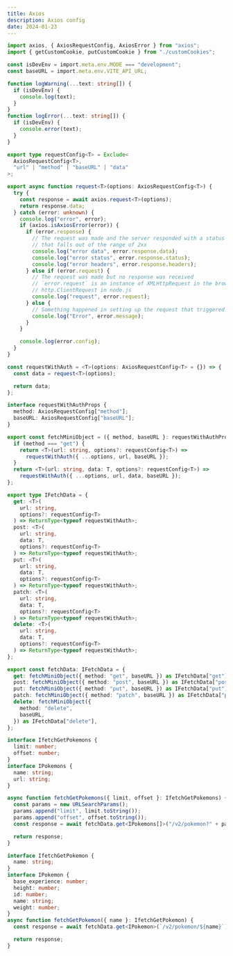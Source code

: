 ```yaml
---
title: Axios
description: Axios config
date: 2024-01-23
---
```


```ts
import axios, { AxiosRequestConfig, AxiosError } from "axios";
import { getCustomCookie, putCustomCookie } from "./customCookies";

const isDevEnv = import.meta.env.MODE === "development";
const baseURL = import.meta.env.VITE_API_URL;

function logWarning(...text: string[]) {
  if (isDevEnv) {
    console.log(text);
  }
}
function logError(...text: string[]) {
  if (isDevEnv) {
    console.error(text);
  }
}

export type requestConfig<T> = Exclude<
  AxiosRequestConfig<T>,
  "url" | "method" | "baseURL" | "data"
>;

export async function request<T>(options: AxiosRequestConfig<T>) {
  try {
    const response = await axios.request<T>(options);
    return response.data;
  } catch (error: unknown) {
    console.log("error", error);
    if (axios.isAxiosError(error)) {
      if (error.response) {
        // The request was made and the server responded with a status code
        // that falls out of the range of 2xx
        console.log("error data", error.response.data);
        console.log("error status", error.response.status);
        console.log("error headers", error.response.headers);
      } else if (error.request) {
        // The request was made but no response was received
        // `error.request` is an instance of XMLHttpRequest in the browser and an instance of
        // http.ClientRequest in node.js
        console.log("request", error.request);
      } else {
        // Something happened in setting up the request that triggered an Error
        console.log("Error", error.message);
      }
    }

    console.log(error.config);
  }
}

const requestWithAuth = <T>(options: AxiosRequestConfig<T> = {}) => {
  const data = request<T>(options);

  return data;
};

interface requestWithAuthProps {
  method: AxiosRequestConfig["method"];
  baseURL: AxiosRequestConfig["baseURL"];
}

export const fetchMiniObject = ({ method, baseURL }: requestWithAuthProps) => {
  if (method === "get") {
    return <T>(url: string, options?: requestConfig<T>) =>
      requestWithAuth({ ...options, url, baseURL });
  }
  return <T>(url: string, data: T, options?: requestConfig<T>) =>
    requestWithAuth({ ...options, url, data, baseURL });
};

export type IFetchData = {
  get: <T>(
    url: string,
    options?: requestConfig<T>
  ) => ReturnType<typeof requestWithAuth>;
  post: <T>(
    url: string,
    data: T,
    options?: requestConfig<T>
  ) => ReturnType<typeof requestWithAuth>;
  put: <T>(
    url: string,
    data: T,
    options?: requestConfig<T>
  ) => ReturnType<typeof requestWithAuth>;
  patch: <T>(
    url: string,
    data: T,
    options?: requestConfig<T>
  ) => ReturnType<typeof requestWithAuth>;
  delete: <T>(
    url: string,
    data: T,
    options?: requestConfig<T>
  ) => ReturnType<typeof requestWithAuth>;
};

export const fetchData: IFetchData = {
  get: fetchMiniObject({ method: "get", baseURL }) as IFetchData["get"],
  post: fetchMiniObject({ method: "post", baseURL }) as IFetchData["post"],
  put: fetchMiniObject({ method: "put", baseURL }) as IFetchData["put"],
  patch: fetchMiniObject({ method: "patch", baseURL }) as IFetchData["patch"],
  delete: fetchMiniObject({
    method: "delete",
    baseURL,
  }) as IFetchData["delete"],
};
```

```ts title="Examples"
interface IfetchGetPokemons {
  limit: number;
  offset: number;
}
interface IPokemons {
  name: string;
  url: string;
}

async function fetchGetPokemons({ limit, offset }: IfetchGetPokemons) {
  const params = new URLSearchParams();
  params.append("limit", limit.toString());
  params.append("offset", offset.toString());
  const response = await fetchData.get<IPokemons[]>("/v2/pokemon?" + params);

  return response;
}

interface IfetchGetPokemon {
  name: string;
}
interface IPokemon {
  base_experience: number;
  height: number;
  id: number;
  name: string;
  weight: number;
}
async function fetchGetPokemon({ name }: IfetchGetPokemon) {
  const response = await fetchData.get<IPokemon>(`/v2/pokemon/${name}`);

  return response;
}
```